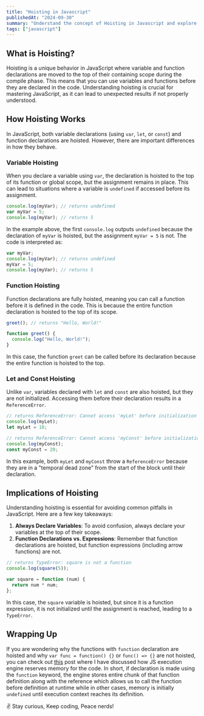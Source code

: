```yaml
---
title: "Hoisting in Javascript"
publishedAt: "2024-09-30"
summary: "Understand the concept of Hoisting in Javascript and explore the call stack of JS execution engine."
tags: ["javascript"]
---
```


## What is Hoisting?

Hoisting is a unique behavior in JavaScript where variable and function declarations are moved to the top of their containing scope during the compile phase. This means that you can use variables and functions before they are declared in the code. Understanding hoisting is crucial for mastering JavaScript, as it can lead to unexpected results if not properly understood.

## How Hoisting Works

In JavaScript, both variable declarations (using `var`, `let`, or `const`) and function declarations are hoisted. However, there are important differences in how they behave.

### Variable Hoisting

When you declare a variable using `var`, the declaration is hoisted to the top of its function or global scope, but the assignment remains in place. This can lead to situations where a variable is `undefined` if accessed before its assignment.

```js
console.log(myVar); // returns undefined
var myVar = 5;
console.log(myVar); // returns 5
```

In the example above, the first `console.log` outputs `undefined` because the declaration of `myVar` is hoisted, but the assignment `myVar = 5` is not. The code is interpreted as:

```js
var myVar;
console.log(myVar); // returns undefined
myVar = 5;
console.log(myVar); // returns 5
```

### Function Hoisting

Function declarations are fully hoisted, meaning you can call a function before it is defined in the code. This is because the entire function declaration is hoisted to the top of its scope.

```js
greet(); // returns "Hello, World!"

function greet() {
  console.log("Hello, World!");
}
```

In this case, the function `greet` can be called before its declaration because the entire function is hoisted to the top.

### Let and Const Hoisting

Unlike `var`, variables declared with `let` and `const` are also hoisted, but they are not initialized. Accessing them before their declaration results in a `ReferenceError`.

```js
// returns ReferenceError: Cannot access 'myLet' before initialization
console.log(myLet);
let myLet = 10;

// returns ReferenceError: Cannot access 'myConst' before initialization
console.log(myConst);
const myConst = 20;
```

In this example, both `myLet` and `myConst` throw a `ReferenceError` because they are in a "temporal dead zone" from the start of the block until their declaration.

## Implications of Hoisting

Understanding hoisting is essential for avoiding common pitfalls in JavaScript. Here are a few key takeaways:

1. **Always Declare Variables**: To avoid confusion, always declare your variables at the top of their scope.
2. **Function Declarations vs. Expressions**: Remember that function declarations are hoisted, but function expressions (including arrow functions) are not.

```js
// returns TypeError: square is not a function
console.log(square(5)); 

var square = function (num) {
  return num * num;
};
```

In this case, the `square` variable is hoisted, but since it is a function expression, it is not initialized until the assignment is reached, leading to a `TypeError`.

## Wrapping Up

If you are wondering why the functions with `function` declaration are hoisted and why `var func = function() {}` or `func() => {}` are not hoisted, you can check out [this](https://www.0xadityaa.xyz/blog/how-js-works) post where I have discussed how JS execution engine reserves memory for the code. In short, if declaration is made using the `function` keyword, the engine stores entire chunk of that function definition along with the reference which allows us to call the function before definition at runtime while in other cases, memory is initially `undefined` until execution context reaches its definition.

✌️ Stay curious, Keep coding, Peace nerds!
